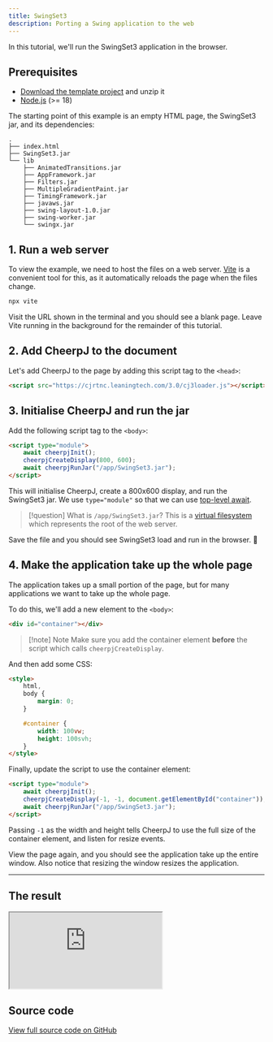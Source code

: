 ```yaml
---
title: SwingSet3
description: Porting a Swing application to the web
---
```



In this tutorial, we'll run the SwingSet3 application in the browser.

<LinkButton label="View demo" href="#the-result" />

## Prerequisites

- [Download the template project](/cheerpj3/examples/swingset3-template.zip) and unzip it
- [Node.js](https://nodejs.org/en/) (>= 18)

The starting point of this example is an empty HTML page, the SwingSet3 jar, and its dependencies:

```
.
├── index.html
├── SwingSet3.jar
└── lib
    ├── AnimatedTransitions.jar
    ├── AppFramework.jar
    ├── Filters.jar
    ├── MultipleGradientPaint.jar
    ├── TimingFramework.jar
    ├── javaws.jar
    ├── swing-layout-1.0.jar
    ├── swing-worker.jar
    └── swingx.jar
```

## 1. Run a web server

To view the example, we need to host the files on a web server. [Vite](https://vitejs.dev/) is a convenient tool for this, as it automatically reloads the page when the files change.

```sh
npx vite
```

Visit the URL shown in the terminal and you should see a blank page. Leave Vite running in the background for the remainder of this tutorial.

## 2. Add CheerpJ to the document

Let's add CheerpJ to the page by adding this script tag to the `<head>`:

```html title="index.html"
<script src="https://cjrtnc.leaningtech.com/3.0/cj3loader.js"></script>
```

## 3. Initialise CheerpJ and run the jar

Add the following script tag to the `<body>`:

```html title="index.html"
<script type="module">
	await cheerpjInit();
	cheerpjCreateDisplay(800, 600);
	await cheerpjRunJar("/app/SwingSet3.jar");
</script>
```

This will initialise CheerpJ, create a 800x600 display, and run the SwingSet3 jar. We use `type="module"` so that we can use [top-level await](https://developer.mozilla.org/en-US/docs/Web/JavaScript/Guide/Modules#top_level_await).

> [!question] What is `/app/SwingSet3.jar`?
> This is a [virtual filesystem](/cheerpj3/guides/File-System-support) which represents the root of the web server.

Save the file and you should see SwingSet3 load and run in the browser. 🥳

## 4. Make the application take up the whole page

The application takes up a small portion of the page, but for many applications we want to take up the whole page.

To do this, we'll add a new element to the `<body>`:

```html title="index.html"
<div id="container"></div>
```

> [!note] Note
> Make sure you add the container element **before** the script which calls `cheerpjCreateDisplay`.

And then add some CSS:

```html title="index.html"
<style>
	html,
	body {
		margin: 0;
	}

	#container {
		width: 100vw;
		height: 100svh;
	}
</style>
```

Finally, update the script to use the container element:

```html title="index.html" {3}
<script type="module">
	await cheerpjInit();
	cheerpjCreateDisplay(-1, -1, document.getElementById("container"));
	await cheerpjRunJar("/app/SwingSet3.jar");
</script>
```

Passing `-1` as the width and height tells CheerpJ to use the full size of the container element, and listen for resize events.

View the page again, and you should see the application take up the entire window. Also notice that resizing the window resizes the application.

---

## The result

<iframe
	src="https://cheerpj-example-swingset3.leaningtech.com/"
	class="w-full aspect-square"
></iframe>

## Source code

[View full source code on GitHub](https://github.com/leaningtech/cheerpj-meta/tree/main/examples/SwingSet3)

